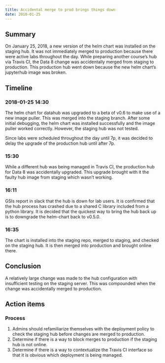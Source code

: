 ```yaml
---
title: Accidental merge to prod brings things down
date: 2018-01-25 
---
```


## Summary

On January 25, 2018, a new version of the helm chart was installed on the staging hub. It was not immediately merged to production because there were active labs throughout the day. While preparing another course's hub via Travis CI, the Data 8 change was accidentally merged from staging to production. This production hub went down because the new helm chart's jupyterhub image was broken.

## Timeline

### 2018-01-25 14:30

The helm chart for datahub was upgraded to a beta of v0.6 to make use of a new image puller. This was merged into the staging branch. After some initial debugging, the helm chart was installed successfully and the image puller worked correctly. However, the staging hub was not tested.

Since labs were scheduled throughout the day until 7p, it was decided to delay the upgrade of the production hub until after 7p.

### 15:30

While a different hub was being managed in Travis CI, the production hub for Data 8 was accidentally upgraded. This upgrade brought with it the faulty hub image from staging which wasn't working.

### 16:11

GSIs report in slack that the hub is down for lab users. It is confirmed that the hub process has crashed due to a shared C library included from a python library. It is decided that the quickest way to bring the hub back up is to downgrade the helm-chart back to v0.5.0.

### 16:35

The chart is installed into the staging repo, merged to staging, and checked on the staging hub. It is then merged into production and brought online there.

## Conclusion

A relatively large change was made to the hub configuration with insufficient testing on the staging server. This was compounded when the change was accidentally merged to production.

## Action items

### Process

1. Admins should refamiliarize themselves with the deployment policy to check the staging hub before changes are merged to production.
1. Determine if there is a way to block merges to production if the staging hub is not online.
1. Determine if there is a way to contextualize the Travis CI interface so that it is obvious which deployment is being managed.
